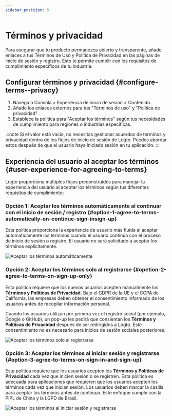 ```yaml
---
sidebar_position: 5
---
```


# Términos y privacidad

Para asegurar que tu producto permanezca abierto y transparente, añade enlaces a tus Términos de Uso y Política de Privacidad en las páginas de inicio de sesión y registro. Esto te permite cumplir con los requisitos de cumplimiento específicos de tu industria.

## Configurar términos y privacidad \{#configure-terms--privacy}

1. Navega a <CloudLink to="/sign-in-experience/content">Consola > Experiencia de inicio de sesión > Contenido</CloudLink>.
2. Añade los enlaces externos para tus "Términos de uso" y "Política de privacidad".
3. Establece la política para "Aceptar los términos" según tus necesidades de cumplimiento para regiones o industrias específicas.

:::note
Si el valor está vacío, no necesitas gestionar acuerdos de términos y privacidad dentro de los flujos de inicio de sesión de Logto. Puedes abordar estos después de que el usuario haya iniciado sesión en tu aplicación.
:::

## Experiencia del usuario al aceptar los términos \{#user-experience-for-agreeing-to-terms}

Logto proporciona múltiples flujos preconstruidos para manejar la experiencia del usuario al aceptar los términos según tus diferentes requisitos de cumplimiento:

### Opción 1: Aceptar los términos automáticamente al continuar con el inicio de sesión / registro \{#option-1-agree-to-terms-automatically-on-continue-sign-insign-up}

Esta política proporciona la experiencia de usuario más fluida al aceptar automáticamente los términos cuando el usuario continúa con el proceso de inicio de sesión o registro.
El usuario no será solicitado a aceptar los términos explícitamente.

![Aceptar los términos automáticamente](./assets/auto-agree-to-terms.png)

### Opción 2: Aceptar los términos solo al registrarse \{#opetion-2-agree-to-terms-on-sign-up-only}

Esta política requiere que los nuevos usuarios acepten manualmente los **Términos y Políticas de Privacidad**. Bajo el [GDPR](https://gdpr-info.eu/art-4-gdpr/) de la UE y el [CCPA](https://oag.ca.gov/privacy/ccpa) de California, las empresas deben obtener el consentimiento informado de los usuarios antes de recopilar información personal.

Cuando los usuarios utilizan por primera vez el registro social (por ejemplo, Google o GitHub), un pop-up les pedirá que consientan los **Términos y Políticas de Privacidad** después de ser redirigidos a Logto. Este consentimiento no es necesario para inicios de sesión sociales posteriores.

![Aceptar los términos solo al registrarse](./assets/sign-up-only-agree-to-terms.png)

### Opción 3: Aceptar los términos al iniciar sesión y registrarse \{#option-3-agree-to-terms-on-sign-in-and-sign-up}

Esta política requiere que los usuarios acepten los **Términos y Políticas de Privacidad** cada vez que inicien sesión o se registren. Esta política es adecuada para aplicaciones que requieren que los usuarios acepten los términos cada vez que inician sesión. Los usuarios deben marcar la casilla para aceptar los términos antes de continuar. Este enfoque cumple con la PIPL de China y la LGPD de Brasil.

![Aceptar los términos al iniciar sesión y registrarse](./assets/sign-in-agree-to-terms.png)
